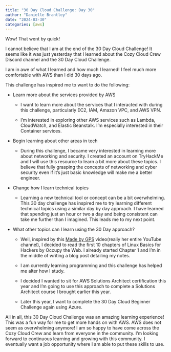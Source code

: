```yaml
---
title: "30 Day Cloud Challenge: Day 30"
author: "Danielle Brantley"
date: "2024-03-30"
categories: [aws]
---
```


Wow! That went by quick!

I cannot believe that I am at the end of the 30 Day Cloud Challenge! It seems like it was just yesterday that I learned about the Cozy Cloud Crew Discord channel and the 30 Day Cloud Challenge.

I am in awe of what I learned and how much I learned! I feel much more comfortable with AWS than I did 30 days ago.

This challenge has inspired me to want to do the following:

-   Learn more about the services provided by AWS

    -   I want to learn more about the services that I interacted with during this challenge, particularly EC2, IAM, Amazon VPC, and AWS VPN.

    -   I'm interested in exploring other AWS services such as Lambda, CloudWatch, and Elastic Beanstalk. I'm especially interested in their Container services.

-   Begin learning about other areas in tech

    -   During this challenge, I became very interested in learning more about networking and security. I created an account on TryHackMe and I will use this resource to learn a bit more about these topics. I believe that fully grasping the concepts of networking and cyber security even if it's just basic knowledge will make me a better engineer.

-   Change how I learn technical topics

    -   Learning a new technical tool or concept can be a bit overwhelming. This 30 day challenge has inspired me to try learning different technical topics using a similar day by day approach. I have learned that spending just an hour or two a day and being consistent can take me further than I imagined. This leads me to my next point.

-   What other topics can I learn using the 30 Day approach?

    -   Well, inspired by this [Made by GPS](https://www.youtube.com/watch?v=ZwUc07UsI-c&t=611s){target="_blank"} video(really her entire YouTube channel), I decided to read the first 10 chapters of Linux Basics for Hackers by Occupy the Web. I already started Chapter 1 and I'm in the middle of writing a blog post detailing my notes.

    -   I am currently learning programming and this challenge has helped me alter how I study.

    -   I decided I wanted to sit for AWS Solutions Architect certification this year and I'm going to use this approach to complete a Solutions Architect course I brought earlier this year.

    -   Later this year, I want to complete the 30 Day Cloud Beginner Challenge again using Azure.

All in all, this 30 Day Cloud Challenge was an amazing learning experience! This was a fun way for me to get more hands on with AWS. AWS does not seem as overwhelming anymore! I am so happy to have come across the Cozy Cloud Crew and learn from everyone in the community. I'm looking forward to continuous learning and growing with this community. I eventually want a job opportunity where I am able to put these skills to use.

